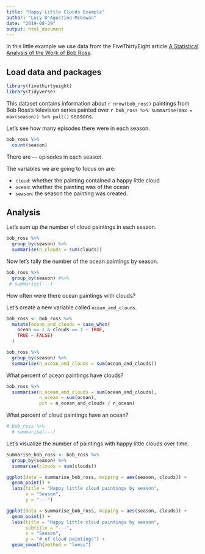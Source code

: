 ```yaml
---
title: "Happy Little Clouds Example"
author: "Lucy D'Agostino McGowan"
date: "2019-08-29"
output: html_document
---
```


In this little example we use data from the FiveThirtyEight article [A Statistical Analysis of the Work of Bob Ross](https://fivethirtyeight.com/features/a-statistical-analysis-of-the-work-of-bob-ross/). 

## Load data and packages

```r
library(fivethirtyeight)
library(tidyverse)
```

This dataset contains information about `r nrow(bob_ross)` paintings from Bob Ross's television series painted over `r bob_ross %>% summarise(max = max(season)) %>% pull()` seasons.

Let's see how many episodes there were in each season.

```r
bob_ross %>%
  count(season)
```

There are --- episodes in each season.

The variables we are going to focus on are:

- `cloud`: whether the painting contained a happy little cloud
- `ocean`: whether the painting was of the ocean
- `season`: the season the painting was created.

## Analysis

Let's sum up the number of cloud paintings in each season.

```r
bob_ross %>%
  group_by(season) %>%
  summarise(n_clouds = sum(clouds))
```

Now let's tally the number of the ocean paintings by season.

```r
bob_ross %>%
  group_by(season) #%>%
 # summarise(---)
```


How often were there ocean paintings with clouds?

Let's create a new variable called `ocean_and_clouds`.

```r
bob_ross <- bob_ross %>%
  mutate(ocean_and_clouds = case_when(
    ocean == 1 & clouds == 1 ~ TRUE,
    TRUE ~ FALSE)
  )
```

```r
bob_ross %>%
  group_by(season) %>%
  summarise(n_ocean_and_clouds = sum(ocean_and_clouds))
```

What percent of ocean paintings have clouds?

```r
bob_ross %>%
  summarise(n_ocean_and_clouds = sum(ocean_and_clouds),
            n_ocean = sum(ocean),
            pct = n_ocean_and_clouds / n_ocean)
```

What percent of cloud paintings have an ocean?

```r
# bob_ross %>%
  # summarise(---)
```

Let's visualize the number of paintings with happy little clouds over time.

```r
summarise_bob_ross <- bob_ross %>%
  group_by(season) %>%
  summarise(clouds = sum(clouds))
```

```r
ggplot(data = summarise_bob_ross, mapping = aes(season, clouds)) + 
  geom_point() + 
  labs(title = "Happy little cloud paintings by season",
       x = "Season",
       y = "---")
```

```r
ggplot(data = summarise_bob_ross, mapping = aes(season, clouds)) + 
  geom_point() + 
  labs(title = "Happy little cloud paintings by season",
       subtitle = "---",
       x = "Season",
       y = "# of cloud paintings") + 
  geom_smooth(method = "loess")
```

